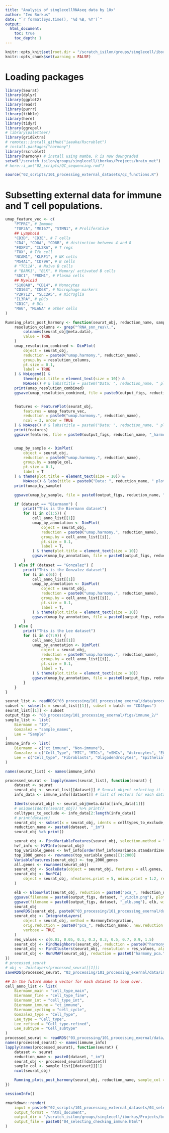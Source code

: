 ```yaml
---
title: "Analysis of singlecellRNAseq data by 10x"
author: "Ivo Borkus"
date: "`r format(Sys.time(), '%d %B, %Y')`"
output:  
  html_document:
    toc: true
    toc_depth: 1
---
```

```r
knitr::opts_knit$set(root.dir = "/scratch_isilon/groups/singlecell/iborkus/Projects/brain_met") # nolint
knitr::opts_chunk$set(warning = FALSE)
```

# Loading packages

```R
library(Seurat)
library(dplyr)
library(ggplot2)
library(readr)
library(purrr)
library(tibble)
library(here)
library(tidyr)
library(ggrepel)
# library(paletteer)
library(gridExtra)
# remotes::install_github("iaaaka/Rscrublet")
# install.packages("harmony")
library(rscrublet)
library(harmony) # install using mamba, R is now downgraded
setwd("/scratch_isilon/groups/singlecell/iborkus/Projects/brain_met")
# here::i_am("02_scripts/QC_sequencing.rmd")

source("02_scripts/101_processing_external_datasets/qc_functions.R")
```

# Subsetting external data for immune and T cell populations.



```R
umap_feature_vec <- c(
    "PTPRC", # Immune
    "TOP2A", "MKI67", "STMN1", # Proliferative
    ## Lymphoid
    "CD3D", "CD3E", # T cells
    "CD4", "CD8A", "CD8B", # distinction between 4 and 8
    "FOXP3", "IL2RA", # T regs
    "TOX", # Tfh cell
    "NCAM1", "KLRF1", # NK cells
    "MS4A1", "CD79A", # B cells
    # "TCL1A", # Naive B cells
    # "BANK1", "BLK", # Memory/ activated B cells
    "SDC1", "PRDM1", # Plasma cells
    ## Myeloid
    "S100A8", "CD14", # Monocytes
    "CD163", "CD68", # Macrophage markers
    "P2RY12", "SLC2A5", # microglia
    "IL3RA", # pDCs
    "CD1C", # DCs
    "MAG", "MLANA" # other cells
)

Running_plots_post_harmony <- function(seurat_obj, reduction_name, sample_col, dataset) {
    resolution_columns <- grep("^RNA_snn_res\\.",
        colnames(seurat_obj@meta.data),
        value = TRUE
    )
    umap_resolution_combined <- DimPlot(
        object = seurat_obj,
        reduction = paste0("umap.harmony.", reduction_name),
        group.by = resolution_columns,
        pt.size = 0.1,
        label = TRUE
    ) & NoLegend() &
        theme(plot.title = element_text(size = 10)) &
        NoAxes() # & labs(title = paste0("Data: ", reduction_name, " plot of resolutions "))
    print(umap_resolution_combined)
    ggsave(umap_resolution_combined, file = paste0(output_figs, reduction_name, "_harmony_res.png"))


    features <- FeaturePlot(seurat_obj,
        features = umap_feature_vec,
        reduction = paste0("umap.harmony.", reduction_name),
        ncol = 3, order = TRUE
    ) & NoAxes() # & labs(title = paste0("Data: ", reduction_name, " plot of features "))
    print(features)
    ggsave(features, file = paste0(output_figs, reduction_name, "_harmony_features.png"), width = 18, height = 20)


    umap_by_sample <- DimPlot(
        object = seurat_obj,
        reduction = paste0("umap.harmony.", reduction_name),
        group.by = sample_col,
        pt.size = 0.1,
        label = T
    ) & theme(plot.title = element_text(size = 10)) &
        NoAxes() & labs(title = paste0("Data: ", reduction_name, " plot of samples"))
    print(umap_by_sample)

    ggsave(umap_by_sample, file = paste0(output_figs, reduction_name, "_harmony_samples.png"), height = 20, width = 20)

    if (dataset == "Biermann") {
        print("This is the Biermann dataset")
        for (i in c(1:5)) {
            cell_anno_list[[1]]
            umap_by_annotation <- DimPlot(
                object = seurat_obj,
                reduction = paste0("umap.harmony.", reduction_name),
                group.by = cell_anno_list[[i]],
                pt.size = 0.1,
                label = T,
            ) & theme(plot.title = element_text(size = 10))
            ggsave(umap_by_annotation, file = paste0(output_figs, reduction_name, i, "_harmony_specific_annotation.png"), height = 20, width = 20)
        }
    } else if (dataset == "Gonzalez") {
        print("This is the Gonzalez dataset")
        for (i in c(6)) {
            cell_anno_list[[1]]
            umap_by_annotation <- DimPlot(
                object = seurat_obj,
                reduction = paste0("umap.harmony.", reduction_name),
                group.by = cell_anno_list[[i]],
                pt.size = 0.1,
                label = T,
            ) & theme(plot.title = element_text(size = 10))
            ggsave(umap_by_annotation, file = paste0(output_figs, reduction_name, i, "_harmony_specific_annotation.png"), height = 20, width = 20)
        }
    } else {
        print("This is the Lee dataset")
        for (i in c(7:9)) {
            cell_anno_list[[1]]
            umap_by_annotation <- DimPlot(
                object = seurat_obj,
                reduction = paste0("umap.harmony.", reduction_name),
                group.by = cell_anno_list[[i]],
                pt.size = 0.1,
                label = T,
            ) & theme(plot.title = element_text(size = 10))
            ggsave(umap_by_annotation, file = paste0(output_figs, reduction_name, i, "_harmony_specific_annotation.png"), height = 20, width = 20)
        }
    }
}
```





```R
seurat_list <- readRDS("03_processing/101_processing_exernal/data/processed_seurat_batch_job.rds")
subset <- subset(x = seurat_list[[1]], subset = batch == "CD45pos")
seurat_list[[1]] <- subset
output_figs <- "03_processing/101_processing_exernal/figs/immune_2/"
sample_list <- list(
    Biermann = "ID",
    Gonzalez = "sample_names",
    Lee = "Sample"
)
immune_info <- list(
    Biermann = c("ct_immune", "Non-immune"),
    Gonzalez = c("Cell_Type", "MTC", "MTCs", "vSMCs", "Astrocytes", "EC-1", "EC-2", "EC-3", "PC-1", "PC-2", "PC-3", "MSC-like-c1", "MSC-like-c2"),
    Lee = c("Cell_type", "Fibroblasts", "Oligodendrocytes", "Epithelial cells")
)
```



```R
names(seurat_list) <- names(immune_info)

processed_seurat <- lapply(names(seurat_list), function(seurat) {
    dataset <- seurat
    seurat_obj <- seurat_list[[dataset]] # Seurat object selecting it from the list
    info_data <- immune_info[[dataset]] # list of vectors for each dataset that contains the column to set the idents, and then the rest is cell types to exclude

    Idents(seurat_obj) <- seurat_obj@meta.data[[info_data[1]]]
    # unique(Idents(seurat_obj)) %>% print()
    celltypes_to_exclude <- info_data[2:length(info_data)]
    # print(dataset)
    seurat_obj <- subset(x = seurat_obj, idents = celltypes_to_exclude, invert = T)
    reduction_name <- paste0(dataset, "_im")
    seurat_obj %>% print()

    seurat_obj <- FindVariableFeatures(seurat_obj, selection.method = "vst", nfeatures = 2000, verbose = TRUE)
    hvf_info <- HVFInfo(seurat_obj)
    top_variable_genes <- hvf_info[order(hvf_info$variance.standardized, decreasing = TRUE), ]
    top_2000_genes <- rownames(top_variable_genes)[1:2000]
    VariableFeatures(seurat_obj) <- top_2000_genes
    all.genes <- rownames(seurat_obj)
    seurat_obj <- ScaleData(object = seurat_obj, features = all.genes, verbose = FALSE)
    seurat_obj <- RunPCA(
        object = seurat_obj, nfeatures.print = 5, ndims.print = 1:2, reduction.name = paste0("pca_", reduction_name)
    )

    elb <- ElbowPlot(seurat_obj, reduction = paste0("pca_", reduction_name), ndims = 50)
    ggsave(filename = paste0(output_figs, dataset, "_vizdim.png"), plot = VizDimLoadings(seurat_obj, dims = 1:5, reduction = paste0("pca_", reduction_name), nfeatures = 15), width = 15, height = 15)
    ggsave(filename = paste0(output_figs, dataset, "_elb.png"), elb, width = 15, height = 15)
    seurat_obj
    saveRDS(seurat_obj, paste0("03_processing/101_processing_exernal/data/immune/", dataset, "_pre_int_2.rds"))
    seurat_obj <- IntegrateLayers(
        object = seurat_obj, method = HarmonyIntegration,
        orig.reduction = paste0("pca_", reduction_name), new.reduction = paste0("harmony_pca.", reduction_name),
        verbose = TRUE
    )
    res_values <- c(0.01, 0.05, 0.1, 0.2, 0.3, 0.5, 0.7, 0.9, 1.5)
    seurat_obj <- FindNeighbors(seurat_obj, reduction = paste0("harmony_pca.", reduction_name), dims = 1:25)
    seurat_obj <- FindClusters(seurat_obj, resolution = res_values, algorithm = 4)
    seurat_obj <- RunUMAP(seurat_obj, reduction = paste0("harmony_pca.", reduction_name), dims = 1:25, reduction.name = paste0("umap.harmony.", reduction_name))
})
# processed_seurat
# obj <- JoinLayers(processed_seurat[[1]])
saveRDS(processed_seurat, "03_processing/101_processing_exernal/data/immune/processed_seurat_list_immune_2.rds")
```

```R
## In the future make a vector for each dataset to loop over.
cell_anno_list <- list(
    Biermann_main = "cell_type_main",
    Biermann_fine = "cell_type_fine",
    Biermann_int = "cell_type_int",
    Biermann_immune = "ct_immune",
    Biermann_cycling = "cell_cycle",
    Gonzalez_type = "Cell_Type",
    Lee_type = "Cell_type",
    Lee_refined = "Cell_type.refined",
    Lee_subtype = "Cell_subtype"
)
processed_seurat <- readRDS("03_processing/101_processing_exernal/data/immune/processed_seurat_list_immune_2.rds")
names(processed_seurat) <- names(immune_info)
lapply(names(processed_seurat), function(seurat) {
    dataset <- seurat
    reduction_name <- paste0(dataset, "_im")
    seurat_obj <- processed_seurat[[dataset]]
    sample_col <- sample_list[[dataset]][1]
    ncol(seurat_obj)

    Running_plots_post_harmony(seurat_obj, reduction_name, sample_col = sample_col, dataset = dataset)
})
```

```R
sessionInfo()
```


```R
rmarkdown::render(
    input = paste0("02_scripts/101_processing_external_datasets/04_selecting_checking_immune.rmd"),
    output_format = "html_document",
    output_dir = "/scratch_isilon/groups/singlecell/iborkus/Projects/brain_met/02_scripts/knits",
    output_file = paste0("04_selecting_checking_immune.html")
)
```

